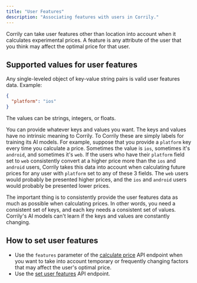 ```yaml
---
title: "User Features"
description: "Associating features with users in Corrily."
---
```


Corrily can take user features other than location into account when it calculates experimental prices. A feature is any attribute of the user that you think may affect the optimal price for that user.

## Supported values for user features

Any single-leveled object of key-value string pairs is valid user features data. Example:

```json
{
  "platform": "ios"
}
```

The values can be strings, integers, or floats.

You can provide whatever keys and values you want. The keys and values have no intrinsic meaning to Corrily.
To Corrily these are simply labels for training its AI models. For example, suppose that you provide a `platform`
key every time you calculate a price. Sometimes the value is `ios`, sometimes it's `android`, and sometimes it's `web`.
If the users who have their `platform` field set to `web` consistently convert at a higher price more than the `ios` and
`android` users, Corrily takes this data into account when calculating future prices for any user with `platform` set
to any of these 3 fields. The `web` users would probably be presented higher prices, and the `ios` and `android` users
would probably be presented lower prices.

The important thing is to consistently provide the user features data as much as possible when calculating prices. In other words, you need a consistent set of keys, and each key needs a consistent set of values. Corrily's AI models can't learn if the keys and values are constantly changing.

## How to set user features

- Use the `features` parameter of the [calculate price](../api-reference/calculate-price) API endpoint when you want to take into account temporary or frequently changing factors that may affect the user's optimal price.
- Use the [set user features](../api-reference/set-user-characteristics) API endpoint.